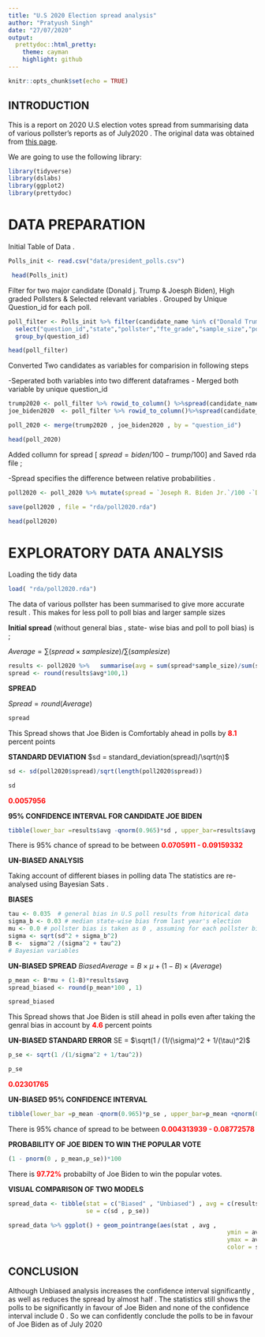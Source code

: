 ```yaml
---
title: "U.S 2020 Election spread analysis"
author: "Pratyush Singh"
date: "27/07/2020"
output:
  prettydoc::html_pretty:
    theme: cayman
    highlight: github  
---
```


```r
knitr::opts_chunk$set(echo = TRUE)
```

## INTRODUCTION

This is a report on 2020 U.S election votes spread from summarising data of various pollster's reports as of July2020 . The original data was obtained from [this page](https://projects.fivethirtyeight.com/polls-page/president_polls.csv).

We are going to use the following library:
```r
library(tidyverse)
library(dslabs)
library(ggplot2)
library(prettydoc)
```

# DATA PREPARATION


Initial Table of Data .
```r
Polls_init <- read.csv("data/president_polls.csv")
```
```r
 head(Polls_init)
```

Filter for two major candidate (Donald j. Trump & Joesph Biden), High graded Pollsters & 
Selected relevant variables .
Grouped by Unique Question_id for each poll.
```r
poll_filter <- Polls_init %>% filter(candidate_name %in% c("Donald Trump","Joseph R. Biden Jr.") & (fte_grade %in% c("A+", "A", "A-", "B+") | is.na(fte_grade))) %>% 
  select("question_id","state","pollster","fte_grade","sample_size","population","start_date","end_date","candidate_name","pct") %>%
  group_by(question_id)
```
```r
head(poll_filter)
```
Converted Two candidates as variables for comparision in following steps

-Seperated both variables into two different dataframes
- Merged both variable by unique question_id
```r
trump2020 <- poll_filter %>% rowid_to_column() %>%spread(candidate_name , pct) %>% select( -rowid , -`Joseph R. Biden Jr.`) %>% filter(!is.na(`Donald Trump`))
joe_biden2020  <- poll_filter %>% rowid_to_column()%>%spread(candidate_name , pct) %>% filter(!is.na(`Joseph R. Biden Jr.`))%>% select( question_id , `Joseph R. Biden Jr.`) 

poll_2020 <- merge(trump2020 , joe_biden2020 , by = "question_id")

```
```r
head(poll_2020)
```

Added collumn for spread [ $spread = biden/100 - trump/100$] and Saved rda file ;

-Spread specifies the difference between relative probabilities .

```r
poll2020 <- poll_2020 %>% mutate(spread = `Joseph R. Biden Jr.`/100 -`Donald Trump`/100 ) 

save(poll2020 , file = "rda/poll2020.rda")
```

```r
head(poll2020)
```

# EXPLORATORY DATA ANALYSIS 

Loading the tidy data
```r
load( "rda/poll2020.rda")
```
The data of various pollster has been summarised to give more accurate result .
This makes for less poll to poll bias and larger sample sizes 


**Initial spread** (without general bias , state- wise bias and poll to poll bias) is ;

$Average = \sum(spread\times samplesize)/\sum(samplesize)$

```r
results <- poll2020 %>%   summarise(avg = sum(spread*sample_size)/sum(sample_size))
spread <- round(results$avg*100,1)
```

**SPREAD**

$Spread = round(Average)$
```r
spread

```
This Spread shows that Joe Biden is Comfortably ahead in polls by <span style="color: red;">**8.1**</span>  percent points 



**STANDARD DEVIATION** 
$sd = standard_deviation(spread)/\sqrt(n)$

```r
sd <- sd(poll2020$spread)/sqrt(length(poll2020$spread))
```

```r
sd
```
 <span style="color: red;">**0.0057956**</span>

**95% CONFIDENCE INTERVAL FOR CANDIDATE JOE BIDEN**
```r
tibble(lower_bar =results$avg -qnorm(0.965)*sd , upper_bar=results$avg +qnorm(0.965)*sd) 
```
 There is 95% chance of spread to be between <span style="color: red;">**0.0705911 -	0.09159332**</span>	

**UN-BIASED ANALYSIS** 

Taking account of different biases in polling data 
The statistics are re-analysed using Bayesian Sats .

**BIASES**
```r
tau <- 0.035  # general bias in U.S poll results from hitorical data
sigma_b <- 0.03 # median state-wise bias from last year's election
mu <- 0.0 # pollster bias is taken as 0 , assuming for each pollster biased towards Trump there is one                  biased towards Biden
sigma <- sqrt(sd^2 + sigma_b^2)
B <-  sigma^2 /(sigma^2 + tau^2)
# Bayesian variables
```

**UN-BIASED SPREAD**
$Biased Average = B \times \mu + (1 -B) \times(Average)$
```r
p_mean <- B*mu + (1-B)*results$avg
spread_biased <- round(p_mean*100 , 1)
```
```r
spread_biased

```
 This Spread shows that Joe Biden is still ahead in polls even after taking the genral bias in account by  <span style="color: red;">**4.6**</span> percent points

**UN-BIASED STANDARD ERROR**
SE = $\sqrt(1 / (1/(\sigma)^2 + 1/(\tau)^2)$
```r
p_se <- sqrt(1 /(1/sigma^2 + 1/tau^2))
```
```r
p_se

```
 <span style="color: red;">**0.02301765**</span>


**UN-BIASED 95% CONFIDENCE INTERVAL** 
```r
tibble(lower_bar =p_mean -qnorm(0.965)*p_se , upper_bar=p_mean +qnorm(0.965)*p_se) 
```
 There is 95% chance of spread to be between <span style="color: red;">**0.004313939 -	0.08772578**</span>	

**PROBABILITY OF JOE BIDEN TO WIN THE POPULAR VOTE**
```r
(1 - pnorm(0 , p_mean,p_se))*100
```
There is  <span style="color: red;">**97.72%**</span> probabilty of Joe Biden to win the popular votes. 

**VISUAL COMPARISON OF TWO MODELS **
```r
spread_data <- tibble(stat = c("Biased" , "Unbiased") , avg = c(results$avg , p_mean) ,
                      se = c(sd , p_se))
```

```r
spread_data %>% ggplot() + geom_pointrange(aes(stat , avg ,
                                                              ymin = avg - qnorm(0.965)*se ,
                                                              ymax = avg +qnorm(0.965)*se , 
                                                              color = stat )) + theme_dark()
```

## CONCLUSION

Although Unbiased analysis increases the confidence interval significantly , as well as reduces the spread by almost half . The statistics still shows the polls to be significantly in favour of Joe Biden and none of the confidence interval include 0 .
So we can confidently conclude the polls to be in favour of Joe Biden as of July 2020



